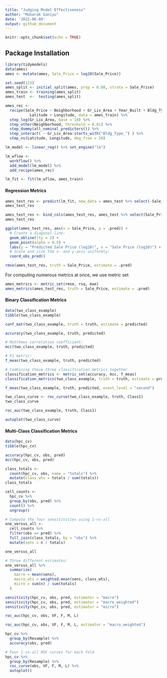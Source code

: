 ```yaml
---
title: "Judging Model Effectiveness"
author: "Mubarak Ganiyu"
date: '2022-06-09'
output: github_document
---
```


```r
knitr::opts_chunk$set(echo = TRUE)
```

## Package Installation

```r
library(tidymodels)
data(ames)
ames <- mutate(ames, Sale_Price = log10(Sale_Price))

set.seed(123)
ames_split <- initial_split(ames, prop = 0.80, strata = Sale_Price)
ames_train <- training(ames_split)
ames_test  <-  testing(ames_split)

ames_rec <-
  recipe(Sale_Price ~ Neighborhood + Gr_Liv_Area + Year_Built + Bldg_Type +
           Latitude + Longitude, data = ames_train) %>%
  step_log(Gr_Liv_Area, base = 10) %>%
  step_other(Neighborhood, threshold = 0.01) %>%
  step_dummy(all_nominal_predictors()) %>%
  step_interact( ~ Gr_Liv_Area:starts_with("Bldg_Type_") ) %>%
  step_ns(Latitude, Longitude, deg_free = 20)

lm_model <- linear_reg() %>% set_engine("lm")

lm_wflow <-
  workflow() %>%
  add_model(lm_model) %>%
  add_recipe(ames_rec)

lm_fit <- fit(lm_wflow, ames_train)
```

#### Regression Metrics

```r
ames_test_res <- predict(lm_fit, new_data = ames_test %>% select(-Sale_Price))
ames_test_res
```
```r
ames_test_res <- bind_cols(ames_test_res, ames_test %>% select(Sale_Price))
ames_test_res
```

```r
ggplot(ames_test_res, aes(x = Sale_Price, y = .pred)) +
  # Create a diagonal line:
  geom_abline(lty = 2) +
  geom_point(alpha = 0.5) +
  labs(y = "Predicted Sale Price (log10)", x = "Sale Price (log10)") +
  # Scale and size the x- and y-axis uniformly:
  coord_obs_pred()
```

```r
rmse(ames_test_res, truth = Sale_Price, estimate = .pred)
```

For computing numerous metrics at once, we use metric set

```r
ames_metrics <- metric_set(rmse, rsq, mae)
ames_metrics(ames_test_res, truth = Sale_Price, estimate = .pred)
```

#### Binary Classification Metrics

```r
data(two_class_example)
tibble(two_class_example)
```
```r
conf_mat(two_class_example, truth = truth, estimate = predicted)

accuracy(two_class_example, truth, predicted)

# Matthews correlation coefficient:
mcc(two_class_example, truth, predicted)

# F1 metric:
f_meas(two_class_example, truth, predicted)

# Combining these three classification metrics together
classification_metrics <- metric_set(accuracy, mcc, f_meas)
classification_metrics(two_class_example, truth = truth, estimate = predicted)
```
```r
f_meas(two_class_example, truth, predicted, event_level = "second")
```

```r
two_class_curve <- roc_curve(two_class_example, truth, Class1)
two_class_curve
```

```r
roc_auc(two_class_example, truth, Class1)
```

```r
autoplot(two_class_curve)
```


#### Multi-Class Classification Metrics

```r
data(hpc_cv)
tibble(hpc_cv)
```
```r
accuracy(hpc_cv, obs, pred)
mcc(hpc_cv, obs, pred)
```

```r
class_totals <-
  count(hpc_cv, obs, name = "totals") %>%
  mutate(class_wts = totals / sum(totals))
class_totals
```

```r
cell_counts <-
  hpc_cv %>%
  group_by(obs, pred) %>%
  count() %>%
  ungroup()

# Compute the four sensitivities using 1-vs-all
one_versus_all <-
  cell_counts %>%
  filter(obs == pred) %>%
  full_join(class_totals, by = "obs") %>%
  mutate(sens = n / totals)

one_versus_all
```

```r
# Three different estimates:
one_versus_all %>%
  summarize(
    macro = mean(sens),
    macro_wts = weighted.mean(sens, class_wts),
    micro = sum(n) / sum(totals)
  )
```

```r
sensitivity(hpc_cv, obs, pred, estimator = "macro")
sensitivity(hpc_cv, obs, pred, estimator = "macro_weighted")
sensitivity(hpc_cv, obs, pred, estimator = "micro")
```

```r
roc_auc(hpc_cv, obs, VF, F, M, L)

roc_auc(hpc_cv, obs, VF, F, M, L, estimator = "macro_weighted")
```

```r
hpc_cv %>%
  group_by(Resample) %>%
  accuracy(obs, pred)
```

```r
# Four 1-vs-all ROC curves for each fold
hpc_cv %>%
  group_by(Resample) %>%
  roc_curve(obs, VF, F, M, L) %>%
  autoplot()
```

